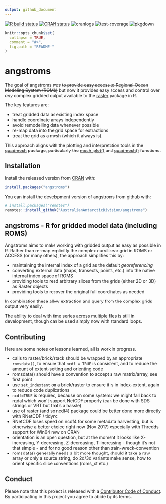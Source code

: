 ```yaml
---
output: github_document
---
```



<!-- badges: start -->
[![R build status](https://github.com/AustralianAntarcticDivision/angstroms/workflows/R-CMD-check/badge.svg)](https://github.com/AustralianAntarcticDivision/angstroms/actions)
 [![CRAN status](http://www.r-pkg.org/badges/version/angstroms)](https://cran.r-project.org/package=angstroms)
 ![cranlogs](http://cranlogs.r-pkg.org./badges/angstroms)
 ![test-coverage](https://github.com/AustralianAntarcticDivision/angstroms/workflows/test-coverage/badge.svg)
![pkgdown](https://github.com/AustralianAntarcticDivision/angstroms/workflows/pkgdown/badge.svg)
<!-- badges: end -->

<!-- README.md is generated from README.Rmd. Please edit that file -->

```r
knitr::opts_chunk$set(
  collapse = TRUE,
  comment = "#>",
  fig.path = "README-"
)
```

# angstroms

The goal of angstroms *was* ~~to provide easy access to Regional Ocean Modeling System (ROMS)~~ but now it provides
easy access and control over *any* complex gridded output available to the [raster](https://CRAN.R-project.org/package=raster) package in R. 

The key features are: 

* treat gridded data as existing index space
* handle coordinate arrays independently 
* avoid remodelling data whenever possible
* re-map data into the grid space for extractions
* treat the grid as a mesh (which it always is). 


This approach aligns with the plotting and interpretation tools in the [quadmesh](https://CRAN.R-project.org/package=quadmesh) package, particularly the [mesh_plot()](https://hypertidy.github.io/quadmesh/reference/mesh_plot.html) and [quadmesh()](https://hypertidy.github.io/quadmesh/reference/quadmesh.html) functions. 


## Installation

Install the released version from [CRAN](https://CRAN.R-project.org/) with: 

```r
install.packages("angstroms")
```

You can install the development version of angstroms from github with:

```r
# install.packages("remotes")
remotes::install_github("AustralianAntarcticDivision/angstroms")
```

## angstroms - R for gridded model data (including ROMS)

Angstroms aims to make working with gridded output as easy as possible in R. 
Rather than re-map explicitly the complex curvilinear grid in ROMS or ACCESS (or many others), the approach simplifies this by: 

* maintaining the internal index of a grid as the default *georeferencing* 
* converting external data (maps, transects, points, etc.) into the native internal index space of ROMS
* providing tools to read arbitrary slices from the grids (either 2D or 3D) as Raster objects
* providing tools to recover the original full coordinates as needed

In combination these allow extraction and query from the complex grids output very easily. 


The ability to deal with time series across multiple files is still in development, though can be used simply now with standard loops. 


## Contributing

Here are some notes on lessons learned, all is work in progress. 

* calls to raster/brick/stack should be wrapped by an appropriate `romsdata()`, to ensure that `ncdf = TRUE` is consistent, and to reduce the amount of extent-setting and orienting code
* romsdata() should have a convention to accept a raw matrix/array, see first point
* use `set_indextent` on a brick/raster to ensure it is in index-extent, again to reduce code duplications
* `ncdf=TRUE` is required, because on some systems we might fall back to rgdal which won't support NetCDF properly (can be done with SDS strings or VRT but that's a hassle)
* use of raster (and so ncdf4) package could be better done more directly with RNetCDF / tidync
* RNetCDF loses speed on ncdf4 for some metadata harvesting, but is otherwise a better choice right now (Nov 2017) especially with Thredds support for Win64 now on CRAN
* orientation is an open question, but at the moment it looks like X-increasing, Y-decreasing, Z-decreasing, T-increasing - though it's not that simple - and for no good reason other than train-wreck-convention
* romsdata() generally needs a bit more thought, should it take a raw array or only a source string, do 2d/3d variants make sense, how to orient specific slice conventions (roms_xt etc.)



## Conduct

Please note that this project is released with a [Contributor Code of Conduct](CONDUCT.md). By participating in this project you agree to abide by its terms.
